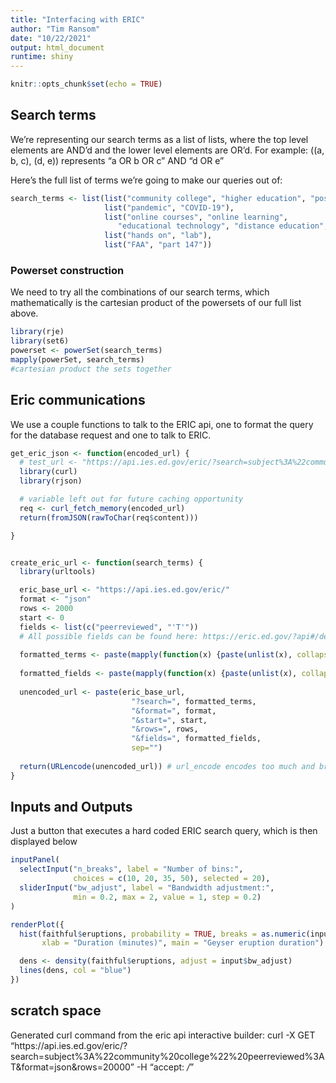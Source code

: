```yaml
---
title: "Interfacing with ERIC"
author: "Tim Ransom"
date: "10/22/2021"
output: html_document
runtime: shiny
---
```


```r
knitr::opts_chunk$set(echo = TRUE)
```

## Search terms

We're representing our search terms as a list of lists, where the top level elements
are AND'd and the lower level elements are OR'd. For example: ((a, b, c), (d, e))
represents "a OR b OR c" AND "d OR e"

Here's the full list of terms we're going to make our queries out of:
```r
search_terms <- list(list("community college", "higher education", "postsecondary education"),
                     list("pandemic", "COVID-19"),
                     list("online courses", "online learning",
                        "educational technology", "distance education", "electronic learning"),
                     list("hands on", "lab"),
                     list("FAA", "part 147"))
```


### Powerset construction

We need to try all the combinations of our search terms, which mathematically
is the cartesian product of the powersets of our full list above.
```r
library(rje)
library(set6)
powerset <- powerSet(search_terms)
mapply(powerSet, search_terms)
#cartesian product the sets together

```


## Eric communications

We use a couple functions to talk to the ERIC api, one to format the query for
the database request and one to talk to ERIC.

```r
get_eric_json <- function(encoded_url) {
  # test_url <- "https://api.ies.ed.gov/eric/?search=subject%3A%22community%20college%22%20peerreviewed%3AT&format=json&rows=20000"
  library(curl)
  library(rjson)

  # variable left out for future caching opportunity
  req <- curl_fetch_memory(encoded_url)
  return(fromJSON(rawToChar(req$content)))

}


create_eric_url <- function(search_terms) {
  library(urltools)

  eric_base_url <- "https://api.ies.ed.gov/eric/"
  format <- "json"
  rows <- 2000
  start <- 0
  fields <- list(c("peerreviewed", "'T'"))
  # All possible fields can be found here: https://eric.ed.gov/?api#/default/get_eric_
  
  formatted_terms <- paste(mapply(function(x) {paste(unlist(x), collapse = " OR ")}, search_terms), collapse = " AND ")
  
  formatted_fields <- paste(mapply(function(x) {paste(unlist(x), collapse = ":")}, fields), collapse = " ")
  
  unencoded_url <- paste(eric_base_url, 
                           "?search=", formatted_terms, 
                           "&format=", format, 
                           "&start=", start,
                           "&rows=", rows, 
                           "&fields=", formatted_fields, 
                           sep="")
  
  return(URLencode(unencoded_url)) # url_encode encodes too much and breaks the api but this function works
}
```

## Inputs and Outputs

Just a button that executes a hard coded ERIC search query, which is then displayed below

```r
inputPanel(
  selectInput("n_breaks", label = "Number of bins:",
              choices = c(10, 20, 35, 50), selected = 20),
  sliderInput("bw_adjust", label = "Bandwidth adjustment:",
              min = 0.2, max = 2, value = 1, step = 0.2)
)

renderPlot({
  hist(faithful$eruptions, probability = TRUE, breaks = as.numeric(input$n_breaks),
       xlab = "Duration (minutes)", main = "Geyser eruption duration")

  dens <- density(faithful$eruptions, adjust = input$bw_adjust)
  lines(dens, col = "blue")
})
```


## scratch space

Generated curl command from the eric api interactive builder:
curl -X GET "https://api.ies.ed.gov/eric/?search=subject%3A%22community%20college%22%20peerreviewed%3AT&format=json&rows=20000" -H  "accept: */*"



